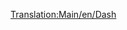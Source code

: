 [[Translation:Main/en/Dash]]{{Template:Züge/De
|Image=[[File:en/Dash.png]]
|Name="Dash"
|Kosten=£16,406 ($32.812)
|Geschwindigkeit=120 km/h (75 mph)
|Gewicht=38 t
|Leistung=700 PS (523 kW)
|Betriebskosten=£1,066 ($2.132)
|Entwurf=1984
|Betriebsdauer=15
|Platz=80 Passagiere
|Beschreibung=Die "Dash" DMU ist eine Diesel-Multi-Einheit, die standardmäßig aus jeweils eine Zug- und Schublok besteht und in der gleichen Weise wie die [[Main/en/Manley-Morel DMU]] Passagiere befördert, wenn auch mit etwas höhere Geschwindigkeit, Leistung und Kapazität.

Diese Züge sind wirklich nur für leichte Personenverkehr geeignet, da ihnen die Kraft fehlt mit einer größeren Anzahl von Waggons und schweren Gütern zurecht zu kommen. Natürlich könnte man zusätzliche Loks hinzufügen um die Leistung und Kapazität zu steigern jedoch wird sich dadurch die Maximalgeschwindigkeit von 120 km/h nicht erhöhen. Die bessere Lösung währe hier die [[Main/de/SH "125"|SH "125"]] für die belebteren Strecken zu verwenden oder sogar auf die [[Main/de/T.I.M|"T.I.M."]] zu setzen sobald sie erfunden wurde.

Ein Wort der Warnung, wenn schnellere Züge auf ein großes Netzwerk gelangen, wird man feststellen, dass diese schwachen Züge den gesamten Betrieb stauen können. Man sollte also entweder von diesen Zügen weck auf bessere Modelle Aufrüsten (oder sie abgegrenzt auf separaten Strecken verwenden) oder man baut [[Main/de/Überholmöglichkeiten|Überholmöglichkeiten]]. 

|Reales-Leben=Die erste der so genannten zweiten Generation (abgesehen von der 14x-Serie Schienenbusse) der [http://en.wikipedia.org/wiki/British_Rail_Class_150 Class 150 'Sprinter' ''(englisch)''] (daher der Name "Dash") die in der Mitte der 1980er Jahre eingeführt wurde, um die frühere, aus  den 1950er und 1960er Jahren stammenden, Serie der DMUs abzulösen. Die Hauptstütze der britischen "Regional Railways" Lokalbahnen bis zur Privatisierung zwischen 1990 und 1996, sind sie noch immer Arbeitspferde der ländlichen- und S-Linien.
}}